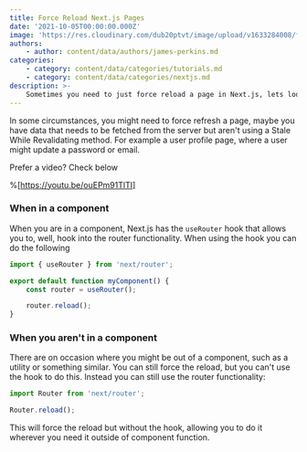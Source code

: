 ```yaml
---
title: Force Reload Next.js Pages
date: '2021-10-05T00:00:00.000Z'
image: 'https://res.cloudinary.com/dub20ptvt/image/upload/v1633284008/force-page-reload_rqi48d.webp'
authors:
    - author: content/data/authors/james-perkins.md
categories:
    - category: content/data/categories/tutorials.md
    - category: content/data/categories/nextjs.md
description: >-
    Sometimes you need to just force reload a page in Next.js, lets look at a couple ways you can do this!
---
```


In some circumstances, you might need to force refresh a page, maybe you have data that needs to be fetched from the server but aren't using a Stale While Revalidating method. For example a user profile page, where a user might update a password or email.

Prefer a video? Check below

%[https://youtu.be/ouEPm91TlTI]

### When in a component

When you are in a component, Next.js has the `useRouter` hook that allows you to, well, hook into the router functionality. When using the hook you can do the following

```javascript
import { useRouter } from 'next/router';

export default function myComponent() {
    const router = useRouter();

    router.reload();
}
```

### When you aren't in a component

There are on occasion where you might be out of a component, such as a utility or something similar. You can still force the reload, but you can't use the hook to do this. Instead you can still use the router functionality:

```javascript
import Router from 'next/router';

Router.reload();
```

This will force the reload but without the hook, allowing you to do it wherever you need it outside of component function.
